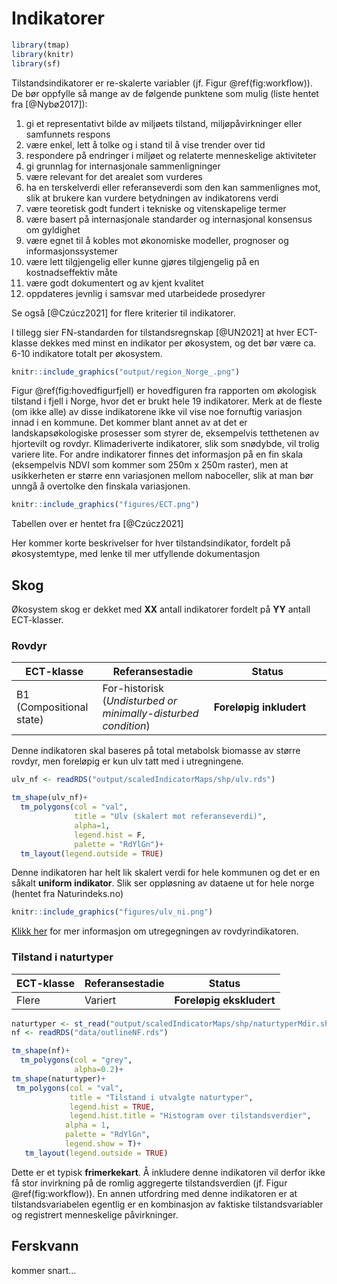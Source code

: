 # Indikatorer

```r
library(tmap)
library(knitr)
library(sf)
```

Tilstandsindikatorer er re-skalerte variabler (jf. Figur \@ref(fig:workflow)).
De bør oppfylle så mange av de følgende punktene som mulig (liste hentet fra [@Nybø2017]):

1. gi et representativt bilde av miljøets tilstand, miljøpåvirkninger eller samfunnets respons
1. være enkel, lett å tolke og i stand til å vise trender over tid
1. respondere på endringer i miljøet og relaterte menneskelige aktiviteter
1. gi grunnlag for internasjonale sammenligninger
1. være relevant for det arealet som vurderes
1. ha en terskelverdi eller referanseverdi som den kan sammenlignes mot, slik at brukere kan vurdere betydningen av indikatorens verdi 
1. være teoretisk godt fundert i tekniske og vitenskapelige termer
1. være basert på internasjonale standarder og internasjonal konsensus om gyldighet
1. være egnet til å kobles mot økonomiske modeller, prognoser og informasjonssystemer
1. være lett tilgjengelig eller kunne gjøres tilgjengelig på en kostnadseffektiv måte
1. være godt dokumentert og av kjent kvalitet
1. oppdateres jevnlig i samsvar med utarbeidede prosedyrer


Se også [@Czúcz2021] for flere kriterier til indikatorer.



I tillegg sier FN-standarden for tilstandsregnskap [@UN2021] at hver ECT-klasse dekkes med minst en indikator per økosystem, og det bør være ca. 6-10 indikatore totalt per økosystem.


```r
knitr::include_graphics("output/region_Norge_.png")
```

Figur \@ref(fig:hovedfigurfjell) er hovedfiguren fra rapporten om økologisk tilstand i fjell i Norge, hvor det er brukt hele 19 indikatorer.
Merk at de fleste (om ikke alle) av disse indikatorene ikke vil vise noe fornuftig variasjon innad i en kommune. 
Det kommer blant annet av at det er landskapsøkologiske prosesser som styrer de, eksempelvis tetthetenen av hjortevilt og rovdyr.
Klimaderiverte indikatorer, slik som snødybde, vil trolig variere lite. 
For andre indikatorer finnes det informasjon på en fin skala (eksempelvis NDVI som kommer som 250m x 250m raster), men at usikkerheten er større enn variasjonen mellom naboceller, slik at man bør unngå å overtolke den finskala variasjonen.


```r
knitr::include_graphics("figures/ECT.png")
```

Tabellen over er hentet fra [@Czúcz2021]


Her kommer korte beskrivelser for hver tilstandsindikator, fordelt på økosystemtype, med lenke til mer utfyllende dokumentasjon

## Skog
Økosystem skog er dekket med **XX** antall indikatorer fordelt på **YY** antall ECT-klasser.





### Rovdyr {-#rovdyr}

ECT-klasse | Referansestadie | Status
---------- | ------------- | --------------
B1 (Compositional state) |  For-historisk (*Undisturbed or minimally-disturbed condition*) | **Foreløpig inkludert**

Denne indikatoren skal baseres på total metabolsk biomasse av større rovdyr, men foreløpig er kun ulv tatt med i utregningene.

```r
ulv_nf <- readRDS("output/scaledIndicatorMaps/shp/ulv.rds")
```

```r
tm_shape(ulv_nf)+
  tm_polygons(col = "val",
              title = "Ulv (skalert mot referanseverdi)",
              alpha=1,
              legend.hist = F,
              palette = "RdYlGn")+
  tm_layout(legend.outside = TRUE)
```



Denne indikatoren har helt lik skalert verdi for hele kommunen og det er en såkalt **uniform indikator**.
Slik ser oppløsning av dataene ut for hele norge (hentet fra Naturindeks.no)
```r
knitr::include_graphics("figures/ulv_ni.png")
```

[Klikk her](https://github.com/NINAnor/naturregnskap/tree/main/R/conditionIndicators/pdfOutput/rovdyr_NordreFollo.pdf) for mer informasjon om utregegningen av rovdyrindikatoren.



### Tilstand i naturtyper {-#naturtyper}

ECT-klasse | Referansestadie | Status
---------- | ------------- | --------------
Flere |  Variert | **Foreløpig ekskludert**

```r
naturtyper <- st_read("output/scaledIndicatorMaps/shp/naturtyperMdir.shp")
nf <- readRDS("data/outlineNF.rds")
```

```r
tm_shape(nf)+
  tm_polygons(col = "grey",
              alpha=0.2)+
tm_shape(naturtyper)+
 tm_polygons(col = "val",
             title = "Tilstand i utvalgte naturtyper",
             legend.hist = TRUE,
             legend.hist.title = "Histogram over tilstandsverdier",
            alpha = 1,
            palette = "RdYlGn",
            legend.show = T)+
   tm_layout(legend.outside = TRUE) 
```

Dette er et typisk **frimerkekart**.
Å inkludere denne indikatoren vil derfor ikke få stor invirkning på de romlig aggregerte tilstandsverdien (jf. Figur \@ref(fig:workflow)).
En annen utfordring med denne indikatoren er at tilstandsvariabelen egentlig er en kombinasjon av faktiske tilstandsvariabler og registrert menneskelige påvirkninger.




## Ferskvann

kommer snart...


